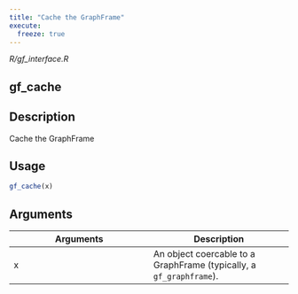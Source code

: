 ```yaml
---
title: "Cache the GraphFrame"
execute:
  freeze: true
---
```


*R/gf_interface.R*

## gf_cache

## Description
Cache the GraphFrame 


## Usage
```r
gf_cache(x) 
```

## Arguments
|Arguments|Description|
|---|---|
| x | An object coercable to a GraphFrame (typically, a `gf_graphframe`). |







